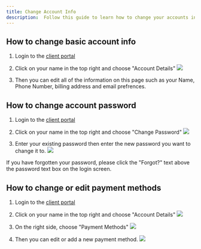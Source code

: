 ```yaml
---
title: Change Account Info
description:  Follow this guide to learn how to change your accounts information or your password.
---
```



## How to change basic account info

1. Login to the [client portal](https://client.prism-host.com/)
2. Click on your name in the top right and choose "Account Details"
![](../../../../assets/kb/general/account-details.png)

3. Then you can edit all of the information on this page such as your Name, Phone Number, billing address and email prefrences.

## How to change account password

1. Login to the [client portal](https://client.prism-host.com/)
2. Click on your name in the top right and choose "Change Password"
![](../../../../assets/kb/general/account-password.png)

3. Enter your existing password then enter the new password you want to change it to.
![](../../../../assets/kb/general/password-prompt.png)

<Aside type="caution" title="Info">
  If you have forgotten your password, please click the "Forgot?" text above the password text box on the login screen.
</Aside>

## How to change or edit payment methods
1. Login to the [client portal](https://client.prism-host.com/)
2. Click on your name in the top right and choose "Account Details"
![](../../../../assets/kb/general/account-details.png)

3. On the right side, choose "Payment Methods"
![](../../../../assets/kb/general/payment-methods.png)

3. Then you can edit or add a new payment method.
![](../../../../assets/kb/general/payment-methods-page.png)